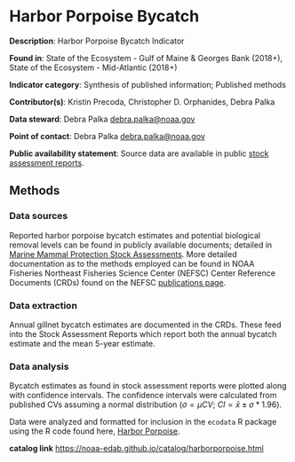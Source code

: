 # Harbor Porpoise Bycatch {#harborporpoise}


**Description**: Harbor Porpoise Bycatch Indicator

**Found in**: State of the Ecosystem - Gulf of Maine & Georges Bank (2018+), State of the Ecosystem - Mid-Atlantic (2018+)

**Indicator category**: Synthesis of published information; Published methods

**Contributor(s)**: Kristin Precoda, Christopher D. Orphanides, Debra Palka
  
**Data steward**: Debra Palka <debra.palka@noaa.gov>

**Point of contact**: Debra Palka <debra.palka@noaa.gov>

**Public availability statement**: Source data are available in public [stock assessment reports](https://www.fisheries.noaa.gov/national/marine-mammal-protection/marine-mammal-stock-assessment-reports-region).
  

## Methods


### Data sources
Reported harbor porpoise bycatch estimates and potential biological removal levels can be found in publicly available documents; detailed in [Marine Mammal Protection Stock Assessments](https://www.fisheries.noaa.gov/national/marine-mammal-protection/marine-mammal-stock-assessment-reports-region). More detailed documentation as to the methods employed can be found in NOAA Fisheries Northeast Fisheries Science Center (NEFSC) Center Reference Documents (CRDs) found on the NEFSC [publications page](https://www.fisheries.noaa.gov/new-england-mid-atlantic/science-data/northeast-fisheries-science-center-publications). 


### Data extraction 
Annual gillnet bycatch estimates are documented in the CRDs. These feed into the Stock Assessment Reports which report both the annual bycatch estimate and the mean 5-year estimate. 

### Data analysis
Bycatch estimates as found in stock assessment reports were plotted along with confidence intervals. The confidence intervals were calculated from published CVs assuming a normal distribution ($\sigma = \mu CV$; $CI = \bar{x} \pm \sigma * 1.96$).

Data were analyzed and formatted for inclusion in the `ecodata` R package using the R code found here, [Harbor Porpoise](https://raw.githubusercontent.com/NOAA-EDAB/ecodata/master/data-raw/get_harborporpoise.R).

**catalog link**
<https://noaa-edab.github.io/catalog/harborporpoise.html>